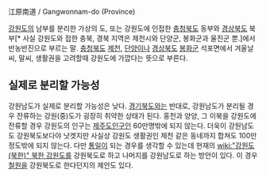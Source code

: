 江原南道 / Gangwonnam-do (Province)

[[강원도]]의 남부를 분리한 가상의 도, 또는 강원도에 인접한 [[충청북도]] 동부와 [[경상북도]] 북부[* 사실 강원도와 접한 충북, 경북 지역은 제천시와 단양군, 봉화군과 울진군 뿐.]에서 반농반진으로 부르는 말. [[충청북도]] [[제천]], [[단양]]이나 [[경상북도]] [[봉화군]] 석포면에서 겨울날씨, 말씨, 생활권을 고려할때 강원도에 가깝다는 뜻으로 부른다.

== 실제로 분리할 가능성 ==
강원남도가 실제로 분리할 가능성은 낮다. [[경기북도]]와는 반대로, 강원남도가 분리될 경우 잔류하는 강원(중)도가 굉장히 취약한 상태가 된다. 홍천과 양양, 그 이북을 강원도에 잔류할 경우 강원도의 인구는 [[제주도]]인구인 60만명밖에 되지 않는다. 더욱이 강원남도도 강원북도보다야 낫겟지만 사실상 강원도 생활권인 제천 같은 동네까지 합쳐도 100만 정도밖에 되지 않는다. 다만 [[통일]]이 되는 경우를 생각할 수 있는데 현재의 [[wiki:"강원도(북한)" 북한 강원도]]를 강원북도로 하고 나머지를 강원남도로 하는 방안이 있다. 이 경우 [[철원]]을 강원북도로 한다던지의 제안도 있다.
